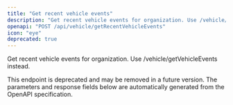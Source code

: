 ```yaml
---
title: "Get recent vehicle events"
description: "Get recent vehicle events for organization. Use /vehicle/getVehicleEvents instead."
openapi: "POST /api/vehicle/getRecentVehicleEvents"
icon: "eye"
deprecated: true
---
```


Get recent vehicle events for organization. Use /vehicle/getVehicleEvents instead.

<Warning>
This endpoint is deprecated and may be removed in a future version.
</Warning>

<Note>
The parameters and response fields below are automatically generated from the OpenAPI specification.
</Note>
